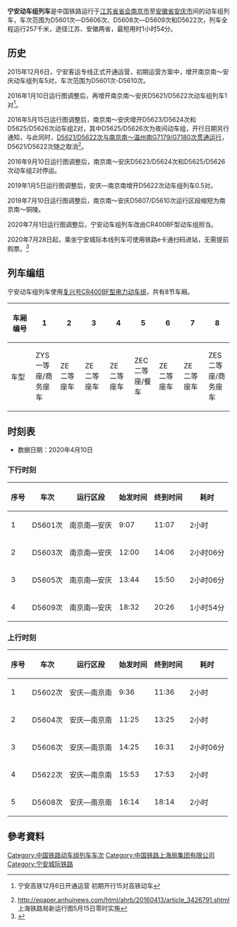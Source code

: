 {{Infobox CHNTrain
| name_bgcolor = #0033c9
| Photo =
| Photoname = 
| 国铁列车     = 宁安动车组列车
| 开行      = 2015年12月6日<br>2019年1月5日
| 停运      =
| 铁路局    = [[上海铁路局|上海铁路局]]
| 客运段    = 合肥客运段<br>南京客运段
| 等级      = [[普通动车组列车|动车组列车]]
| 曾用车次   = 
| 目前车次   = D5601次—D5606次<br>D5608次—D5609次<br>D5622次
| 运行区间   = [[南京南站|南京南站]]↔[[安庆站|安庆站]]
| 途径线路   = [[宁安客运专线|宁安客运专线]]
| 发车时间   = 南京南：9:05-18:32<br>安庆：9:36-16:14
| 终到时间   = 南京南：11:36-18:14<br>安庆：11:05-20:26
| 全程时间   = 1小时54分-2小时06分
| 停靠 = [[马鞍山东站|马鞍山东站]]、[[芜湖站|芜湖站]]、[[铜陵站|铜陵站]]、[[池州站|池州站]]
| 车体  =   [[CR400BF型电力动车组|CR400BF型电力动车组]]
}}


'''宁安动车组列车'''是中国铁路运行于[[江苏省|江苏省]][[首府|省会]][[南京市|南京市]]至[[安徽省|安徽省]][[安庆市|安庆市]]间的动车组列车，车次范围为D5601次—D5606次、D5608次—D5609次和D5622次，列车全程运行257千米，途径江苏、安徽两省，最短用时1小时54分。

== 历史 ==
2015年12月6日，宁安客运专线正式开通运营，初期运营方案中，增开南京南～安庆动车组列车5对，车次范围为D5601次-D5610次。

2016年1月10日运行图调整后，再增开南京南～安庆D5621/D5622次动车组列车1对<ref>{{cite web |url=http://www.shrail.com/6408.htm |title=存档副本 |accessdate=2016-05-10 |deadurl=yes |archiveurl=https://web.archive.org/web/20160304185426/http://www.shrail.com/6408.htm |archivedate=2016-03-04 }} 宁安高铁12月6日开通运营 初期开行15对高铁动车</ref>。

2016年5月15日运行图调整后，南京南～安庆增开D5623/D5624次和D5625/D5626次动车组2对，其中D5625/D5626次为夜间动车组，开行日期另行通知，与此同时，[[G7594/7591、G7592/7593次列车|D5621/D5622次与南京南～温州南G7179/G7180次贯通运行]]，D5621/D5622次随之取消<ref>http://epaper.anhuinews.com/html/ahrb/20160413/article_3426791.shtml {{Wayback|url=http://epaper.anhuinews.com/html/ahrb/20160413/article_3426791.shtml |date=20160508024529 }} 上海铁路局新运行图5月15日零时实施</ref>。

2016年9月10日运行图调整后，南京南～安庆D5623/D5624次和D5625/D5626次动车组2对停运。

2019年1月5日运行图调整后，安庆—南京南增开D5622次动车组列车0.5对。

2019年7月10日运行图调整后，南京南～安庆D5607/D5610次运行区段缩短为南京南～铜陵。

2020年7月1日运行图调整后，宁安动车组列车改由CR400BF型动车组担当。

2020年7月28日起，乘坐宁安城际本线列车可使用铁路e卡通扫码进站，无需提前购票。<ref>{{cite web|url=https://www.qhrbgg.com/haidong/20200727/33756.html|publisher=海东网|title=长三角三条铁路试行“铁路e卡通” 无需购票自助扫码乘车|date=2020-07-27|accessdate=2020-07-27|archive-date=2020-07-27|archive-url=https://web.archive.org/web/20200727073215/https://www.qhrbgg.com/haidong/20200727/33756.html|dead-url=no}}</ref>

== 列车编组 ==
宁安动车组列车使用[[复兴号CR400BF型电力动车组|复兴号CR400BF型电力动车组]]，共有8节车厢。
{| class="wikitable" style="text-align: center; font-size: small;"
!车厢编号
|1||2||3||4||5||6||7||8
|-
! style="width: 10%;" | 车型
| style="width: 10%;" | ZYS<br />一等座/商务座车
| style="width: 10%;" | ZE<br />二等座车
| style="width: 10%;" | ZE<br />二等座车
| style="width: 10%;" | ZE<br />二等座车
| style="width: 10%;" | ZEC<br />二等座/餐车
| style="width: 10%;" | ZE<br />二等座车
| style="width: 10%;" | ZE<br />二等座车
| style="width: 10%;" | ZES<br />二等座/商务座车
|}

== 时刻表 ==
* 数据日期：2020年4月10日

=== 下行时刻 ===
{| class="wikitable"
|-
! 序号 !! 车次 !! 运行区段 !! 始发时间 !! 终到时间 !! 耗时 
|-
| 1 || D5601次 || 南京南—安庆 || 9:07 || 11:07 || 2小时
|-
| 2 || D5603次 || 南京南—安庆 || 12:00 || 14:06 || 2小时06分 
|-
| 3 || D5605次 || 南京南—安庆 || 13:44 || 15:50 || 2小时06分
|-
| 4 || D5609次 || 南京南—安庆 || 18:32 || 20:26 || 1小时54分 
|}

=== 上行时刻 ===
{| class="wikitable"
|-
! 序号 !! 车次 !! 运行区段 !! 始发时间 !! 终到时间 !! 耗时
|-
| 1 || D5602次 || 安庆—南京南 || 9:36 || 11:36 || 2小时 
|-
| 2 || D5604次 || 安庆—南京南 || 11:25 || 13:25 || 2小时 
|-
| 3 || D5606次 || 安庆—南京南 || 14:25 || 16:31 || 2小时06分 
|-
| 4 || D5622次 || 安庆—南京南 || 15:53 || 17:53 || 2小时
|-
| 5 || D5608次 || 安庆—南京南 || 16:14 || 18:14 || 2小时
|}

==參考資料==
{{reflist}}
{{中国动车组列车车次}}
[[Category:中国铁路动车组列车车次|Category:中国铁路动车组列车车次]]
[[Category:中国铁路上海局集团有限公司|Category:中国铁路上海局集团有限公司]]
[[Category:宁安城际铁路|Category:宁安城际铁路]]
